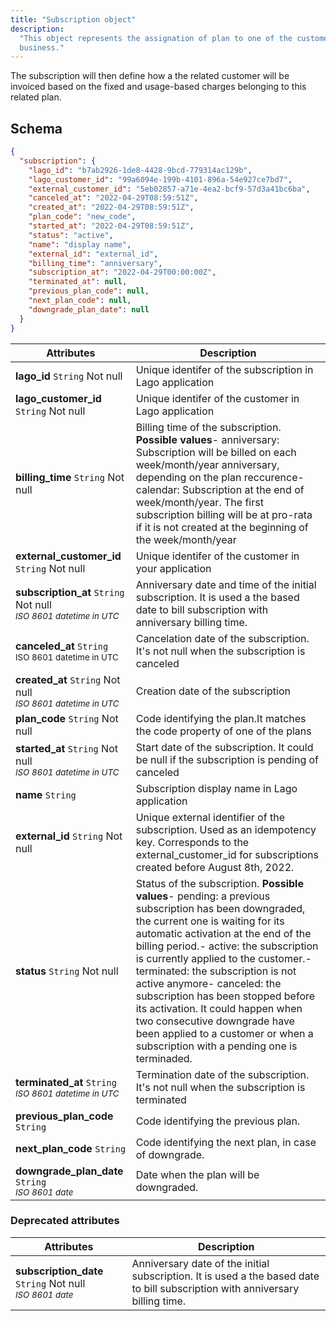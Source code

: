 ```yaml
---
title: "Subscription object"
description:
  "This object represents the assignation of plan to one of the customer of your
  business."
---
```


The subscription will then define how a the related customer will be invoiced
based on the fixed and usage-based charges belonging to this related plan.

## Schema[](#schema "Direct link to heading")

```json
{
  "subscription": {
    "lago_id": "b7ab2926-1de8-4428-9bcd-779314ac129b",
    "lago_customer_id": "99a6094e-199b-4101-896a-54e927ce7bd7",
    "external_customer_id": "5eb02857-a71e-4ea2-bcf9-57d3a41bc6ba",
    "canceled_at": "2022-04-29T08:59:51Z",
    "created_at": "2022-04-29T08:59:51Z",
    "plan_code": "new_code",
    "started_at": "2022-04-29T08:59:51Z",
    "status": "active",
    "name": "display name",
    "external_id": "external_id",
    "billing_time": "anniversary",
    "subscription_at": "2022-04-29T00:00:00Z",
    "terminated_at": null,
    "previous_plan_code": null,
    "next_plan_code": null,
    "downgrade_plan_date": null
  }
}
```

| Attributes                                                                         | Description                                                                                                                                                                                                                                                                                                                                                                                                                                                                                                                          |
| ---------------------------------------------------------------------------------- | ------------------------------------------------------------------------------------------------------------------------------------------------------------------------------------------------------------------------------------------------------------------------------------------------------------------------------------------------------------------------------------------------------------------------------------------------------------------------------------------------------------------------------------ |
| **lago_id** `String` Not null                                                      | Unique identifer of the subscription in Lago application                                                                                                                                                                                                                                                                                                                                                                                                                                                                             |
| **lago_customer_id** `String` Not null                                             | Unique identifer of the customer in Lago application                                                                                                                                                                                                                                                                                                                                                                                                                                                                                 |
| **billing_time** `String` Not null                                                 | Billing time of the subscription. **Possible values**\- anniversary: Subscription will be billed on each week/month/year anniversary, depending on the plan reccurence\- calendar: Subscription at the end of week/month/year. The first subscription billing will be at pro-rata if it is not created at the beginning of the week/month/year                                                                                                                                                                                       |
| **external_customer_id** `String` Not null                                         | Unique identifer of the customer in your application                                                                                                                                                                                                                                                                                                                                                                                                                                                                                 |
| **subscription_at** `String` Not null <br /> <sub>_ISO 8601 datetime in UTC_</sub> | Anniversary date and time of the initial subscription. It is used a the based date to bill subscription with anniversary billing time.                                                                                                                                                                                                                                                                                                                                                                                               |
| **canceled_at** `String` <br /> <sub> ISO 8601 datetime in UTC</sub>               | Cancelation date of the subscription. It's not null when the subscription is canceled                                                                                                                                                                                                                                                                                                                                                                                                                                                |
| **created_at** `String` Not null <br /> <sub>_ISO 8601 datetime in UTC_</sub>      | Creation date of the subscription                                                                                                                                                                                                                                                                                                                                                                                                                                                                                                    |
| **plan_code** `String` Not null                                                    | Code identifying the plan.It matches the code property of one of the plans                                                                                                                                                                                                                                                                                                                                                                                                                                                           |
| **started_at** `String` Not null <br /> <sub>_ISO 8601 datetime in UTC_</sub>      | Start date of the subscription. It could be null if the subscription is pending of canceled                                                                                                                                                                                                                                                                                                                                                                                                                                          |
| **name** `String`                                                                  | Subscription display name in Lago application                                                                                                                                                                                                                                                                                                                                                                                                                                                                                        |
| **external_id** `String` Not null                                                  | Unique external identifier of the subscription. Used as an idempotency key. Corresponds to the external_customer_id for subscriptions created before August 8th, 2022.                                                                                                                                                                                                                                                                                                                                                               |
| **status** `String` Not null                                                       | Status of the subscription. **Possible values**\- pending: a previous subscription has been downgraded, the current one is waiting for its automatic activation at the end of the billing period.\- active: the subscription is currently applied to the customer.\- terminated: the subscription is not active anymore\- canceled: the subscription has been stopped before its activation. It could happen when two consecutive downgrade have been applied to a customer or when a subscription with a pending one is terminaded. |
| **terminated_at** `String` <br /> <sub>_ISO 8601 datetime in UTC_ </sub>           | Termination date of the subscription. It's not null when the subscription is terminated                                                                                                                                                                                                                                                                                                                                                                                                                                              |
| **previous_plan_code** `String`                                                    | Code identifying the previous plan.                                                                                                                                                                                                                                                                                                                                                                                                                                                                                                  |
| **next_plan_code** `String`                                                        | Code identifying the next plan, in case of downgrade.                                                                                                                                                                                                                                                                                                                                                                                                                                                                                |
| **downgrade_plan_date** `String` <br /> <sub>_ISO 8601 date_ </sub>                | Date when the plan will be downgraded.                                                                                                                                                                                                                                                                                                                                                                                                                                                                                               |

### Deprecated attributes[](#deprecated-attributes "Direct link to heading")

| Attributes                                                                | Description                                                                                                                   |
| ------------------------------------------------------------------------- | ----------------------------------------------------------------------------------------------------------------------------- |
| **subscription_date** `String` Not null <br /> <sub>_ISO 8601 date_</sub> | Anniversary date of the initial subscription. It is used a the based date to bill subscription with anniversary billing time. |
